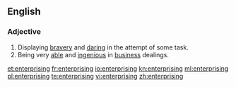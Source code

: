==English==

===Adjective===
{{en-adj}}

# Displaying [[brave]]ry and [[daring]] in the attempt of some task.
# Being very [[able]] and [[ingenious]] in [[business]] dealings.

[[et:enterprising]]
[[fr:enterprising]]
[[io:enterprising]]
[[kn:enterprising]]
[[ml:enterprising]]
[[pl:enterprising]]
[[te:enterprising]]
[[vi:enterprising]]
[[zh:enterprising]]